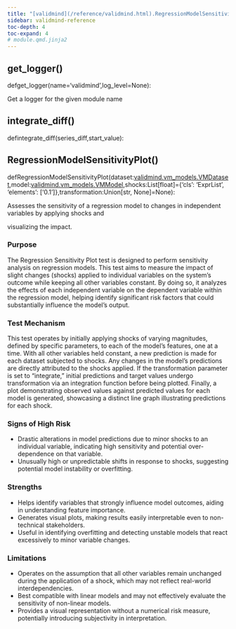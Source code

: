 ```yaml
---
title: "[validmind](/reference/validmind.html).RegressionModelSensitivityPlot"
sidebar: validmind-reference
toc-depth: 4
toc-expand: 4
# module.qmd.jinja2
---
```


## get_logger<span class='muted'>()</span>

<!-- signatures.jinja2 -->

::: {.signature}

<span class="kw">def</span><span class="name">get_logger</span>(<span class="params"><span class="n">name</span><span class="o">=</span><span class="s1">'validmind'</span><span class="muted">,</span></span><span class="params"><span class="n">log_level</span><span class="o">=</span><span class="kc">None</span></span>):

:::

<!-- docstring.jinja2 -->

Get a logger for the given module name

<!-- function.qmd.jinja2 -->

## integrate_diff[()]{.muted}

<!-- signatures.jinja2 -->

::: {.signature}

<span class="kw">def</span><span class="name">integrate_diff</span>(<span class="params"><span class="n">series_diff</span><span class="muted">,</span></span><span class="params"><span class="n">start_value</span></span>):

:::

<!-- function.qmd.jinja2 -->

## RegressionModelSensitivityPlot[()]{.muted}

<!-- signatures.jinja2 -->

::: {.signature}

<span class="kw">def</span><span class="name">RegressionModelSensitivityPlot</span>(<span class="params"><span class="n">dataset</span><span class="p">:</span><!-- types.jinja2 - format_type --><a href="/reference/validmind/vm_models.html#class-vmdataset">validmind.vm_models.VMDataset</a><span class="muted">,</span></span><span class="params"><span class="n">model</span><span class="p">:</span><!-- types.jinja2 - format_type --><a href="/reference/validmind/vm_models.html#class-vmmodel">validmind.vm_models.VMModel</a><span class="muted">,</span></span><span class="params"><span class="n">shocks</span><span class="p">:</span><!-- types.jinja2 - format_type --><!-- types.jinja2 - format_type --><span class="n">List</span><span class="p">\[</span><!-- types.jinja2 - format_type --><span class="nb">float</span><span class="p">\]</span><span class="o">=</span><span class="kc">{'cls': 'ExprList', 'elements': ['0.1']}</span><span class="muted">,</span></span><span class="params"><span class="n">transformation</span><span class="p">:</span><!-- types.jinja2 - format_type --><!-- types.jinja2 - format_type --><span class="n">Union</span><span class="p">\[</span><!-- types.jinja2 - format_type --><span class="nb">str</span><span class="p">, </span><!-- types.jinja2 - format_type --><span class="n">None</span><span class="p">\]</span><span class="o">=</span><span class="kc">None</span></span>):

:::

<!-- docstring.jinja2 -->

Assesses the sensitivity of a regression model to changes in independent variables by applying shocks and

visualizing the impact.

### Purpose

The Regression Sensitivity Plot test is designed to perform sensitivity analysis on regression models. This test aims to measure the impact of slight changes (shocks) applied to individual variables on the system's outcome while keeping all other variables constant. By doing so, it analyzes the effects of each independent variable on the dependent variable within the regression model, helping identify significant risk factors that could substantially influence the model's output.

### Test Mechanism

This test operates by initially applying shocks of varying magnitudes, defined by specific parameters, to each of the model's features, one at a time. With all other variables held constant, a new prediction is made for each dataset subjected to shocks. Any changes in the model's predictions are directly attributed to the shocks applied. If the transformation parameter is set to "integrate," initial predictions and target values undergo transformation via an integration function before being plotted. Finally, a plot demonstrating observed values against predicted values for each model is generated, showcasing a distinct line graph illustrating predictions for each shock.

### Signs of High Risk

- Drastic alterations in model predictions due to minor shocks to an individual variable, indicating high sensitivity and potential over-dependence on that variable.
- Unusually high or unpredictable shifts in response to shocks, suggesting potential model instability or overfitting.

### Strengths

- Helps identify variables that strongly influence model outcomes, aiding in understanding feature importance.
- Generates visual plots, making results easily interpretable even to non-technical stakeholders.
- Useful in identifying overfitting and detecting unstable models that react excessively to minor variable changes.

### Limitations

- Operates on the assumption that all other variables remain unchanged during the application of a shock, which may not reflect real-world interdependencies.
- Best compatible with linear models and may not effectively evaluate the sensitivity of non-linear models.
- Provides a visual representation without a numerical risk measure, potentially introducing subjectivity in interpretation.
